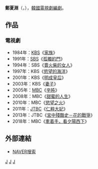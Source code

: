 {{blpunsourced|time=2018-11-23T07:49:21+00:00}}
{{藝人
| 姓名     = 鄭夏淵 
| 類型     = 編劇
| 圖片     = 
| 圖片尺寸 = 
| 圖片簡介 = 
| 原名     = 
| 外文名   = 정하연
| 外文     = ko
| 羅馬拼音 = Jung Ha Yeon
| 英文名   = 
| 綽號     = 
| 其他藝名 = 
| 國籍     = {{KOR}}
| 民族     = 
| 籍貫     = 
| 出生日期 = {{birth_date_and_age|1944|4|20}}
| 出生地點 = {{KOR-JPN}}[[黃海道|黃海道]][[安岳郡|安岳郡]]
| 職業     = [[編劇|編劇]]
| 語言     = [[韓語|韓語]]
| 教育程度 = [[延世大學|延世大學]]文學系學士
| 配偶     = 
| 出身地   = 
| 出道作   = 
| 出道日期 = 1971年
| 代表作   = 
| 活躍年代 = 
| 經紀公司 = 
}}

'''鄭夏淵'''（{{lang-ko|'''정하연'''}}，{{bd|1944年|4月20日}}），[[韓國|韓國]][[電視劇|電視劇]][[編劇|編劇]]。

== 作品 ==
=== 電視劇 ===
*1984年：[[韓國放送公社|KBS]]《[[家族_(韓國電視劇)|家族]]》
*1991年：[[SBS_(韓國)|SBS]]《[[孤獨的門|孤獨的門]]》
*1994年：SBS《[[賣火柴的女人|賣火柴的女人]]》
*1997年：KBS《[[慾望的海洋|慾望的海洋]]》
*2001年：KBS《[[明成皇后_(電視劇)|明成皇后]]》
*2003年：KBS《[[妻子_(2003年電視劇)|妻子]]》
*2005年：[[文化廣播_(韓國)|MBC]]《[[辛旽_(電視劇)|辛旽]]》
*2008年：MBC《[[甜蜜的人生|甜蜜的人生]]》
*2010年：MBC《[[慾望之火|慾望之火]]》
*2011年：[[JTBC|JTBC]]《[[仁粹大妃_(電視劇)|仁粹大妃]]》
*2013年：JTBC《[[宮中殘酷史－花的戰爭|宮中殘酷史－花的戰爭]]》
*2018年：MBC《[[牽着手，看夕陽西下|牽着手，看夕陽西下]]》

== 外部連結 ==
*[http://people.search.naver.com/search.naver?where=nexearch&query=%EC%A0%95%ED%95%98%EC%97%B0&sm=tab_etc&ie=utf8&key=PeopleService&os=115992 NAVER搜索] {{Wayback|url=http://people.search.naver.com/search.naver?where=nexearch&query=%EC%A0%95%ED%95%98%EC%97%B0&sm=tab_etc&ie=utf8&key=PeopleService&os=115992 |date=20170305063817 }}{{ko}}


[[Category:韓國編劇|J]]
[[Category:延世大學校友|J]]
[[Category:鄭姓|J]]